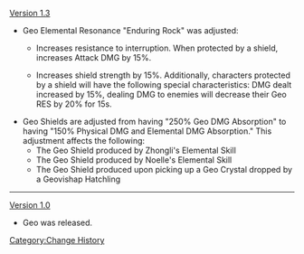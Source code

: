 [[Version 1.3]]
*Geo Elemental Resonance "Enduring Rock" was adjusted:
**{{Color|Old effect:}} Increases resistance to interruption. When protected by a shield, increases Attack DMG by 15%.
**{{Color|New effect:}} Increases shield strength by 15%. Additionally, characters protected by a shield will have the following special characteristics: DMG dealt increased by 15%, dealing DMG to enemies will decrease their Geo RES by 20% for 15s.
*Geo Shields are adjusted from having "250% Geo DMG Absorption" to having "150% Physical DMG and Elemental DMG Absorption." This adjustment affects the following:
**The Geo Shield produced by Zhongli's Elemental Skill
**The Geo Shield produced by Noelle's Elemental Skill
**The Geo Shield produced upon picking up a Geo Crystal dropped by a Geovishap Hatchling
----
[[Version 1.0]]
*Geo was released.
<noinclude>[[Category:Change History]]</noinclude>